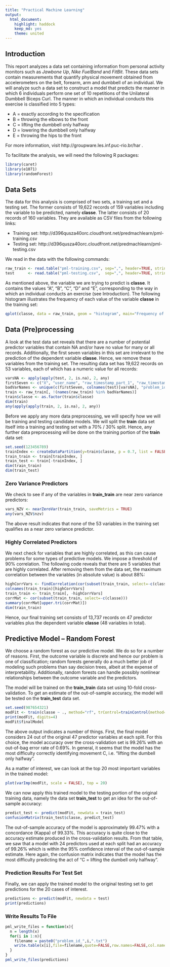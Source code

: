 ```yaml
---
title: "Practical Machine Learning"
output:
  html_document:
    highlight: haddock
    keep_md: yes
    theme: united
---
```


## Introduction
This report analyzes a data set containing information from personal activity monitors such as *Jawbone Up*,
*Nike FuelBand* and *FitBit*.  These data sets contain measurements that quantify physical movement obtained
from accelerometers on the belt, forearm, arm and dumbbell of an individual.  We will analyze such a data set 
to construct a model that predicts the manner in which 6 individuals perform one set of 10 repetitions of the 
Unilateral Dumbbell Biceps Curl.  The manner in which an individual conducts this exercise is classified into 
5 types:  

* A = exactly according to the specification
* B = throwing the elbows to the front
* C = lifting the dumbbell only halfway
* D = lowering the dumbbell only halfway
* E = throwing the hips to the front 

For more information, visit http://groupware.les.inf.puc-rio.br/har .

To facilitate the analysis, we will need the following R packages:
```r
library(caret)
library(e1071)
library(randomForest)
```

## Data Sets
The data for this analysis is comprised of two sets, a training set and a testing set.  The former consists
of 19,622 records of 159 variables including the variable to be predicted, namely **classe**.  The latter 
consists of 20 records of 160 variables.  They are available as CSV files from the following links:

* Training set:  http://d396qusza40orc.cloudfront.net/predmachlearn/pml-training.csv
* Testing set:   http://d396qusza40orc.cloudfront.net/predmachlearn/pml-testing.csv

We read in the data with the following commands:
```r
raw_train <- read.table("pml-training.csv", sep=",", header=TRUE, stringsAsFactors=FALSE, na.strings=c('NA', '', '#DIV/0!'))
test      <- read.table("pml-testing.csv",  sep=",", header=TRUE, stringsAsFactors=FALSE, na.strings=c('NA', '', '#DIV/0!'))
```
As mentioned above, the variable we are trying to predict is **classe**.  It contains the values "A", "B",
"C", "D" and "E", corresponding to the way in which an individual conducts an exercise (see Introduction).
The following histogram illustrates the frequency of each value of the variable **classe** in the training set:
```r
qplot(classe, data = raw_train, geom = "histogram", main="Frequency of Values in Variable classe")
```

## Data (Pre)processing
A look at the test data set reveals that there are a number of potential predictor variables that contain
NA and/or have no value for many or all records.  Additionally, the first seven variables in this set are 
irrelevant to the prediction of the dependent variable **classe**.  Hence, we remove these variables from 
the training set.  The resulting data set has 19,622 records on 53 variables, each of which has a numeric 
value for all records:
```r
varsNA <- apply(apply(test, 2, is.na), 2, any)
firstSeven <- c("X", "user_name", "raw_timestamp_part_1", "raw_timestamp_part_2", "cvtd_timestamp", "new_window", "num_window")
badVarNames <- unique(c(firstSeven, colnames(test)[varsNA], "problem_id"))
train <- raw_train[, !(names(raw_train) %in% badVarNames)]
train$classe <- as.factor(train$classe)
dim(train)
any(apply(apply(train, 2, is.na), 2, any))
```
Before we apply any more data preprocessing, we will specify how we will be training and
testing candidate models.  We will split the **train** data set itself into a training
and testing set with a 70% / 30% split.  Hence, any further data preprocessing will be
done on the training portion of the **train** data set:
```r
set.seed(123456789)
trainIndex <- createDataPartition(y=train$classe, p = 0.7, list = FALSE)
train_train <- train[trainIndex, ]
train_test <- train[-trainIndex, ]
dim(train_train)
dim(train_test)
```
### Zero Variance Predictors
We check to see if any of the variables in **train_train** are near zero variance predictors:
```r
vars_NZV <- nearZeroVar(train_train, saveMetrics = TRUE)
any(vars_NZV$nzv)
```
The above result indicates that none of the 53 variables in the training set qualifies as a near zero 
variance predictor.

### Highly Correlated Predictors
We next check for variables that are highly correlated, as this can cause problems for some types of
predictive models.  We impose a threshold of 90% correlation.  The following code reveals that there 
are 5 variables that are highly correlated.  After removing them from the data set, the maximum 
correlation between the variables (in absolute value) is about 88%:
```r
highCorrVars <- findCorrelation(cor(subset(train_train, select=-c(classe))), cutoff = 0.90)
colnames(train_train)[highCorrVars]
train_train <- train_train[, -highCorrVars]
corrMat <- cor(subset(train_train, select=-c(classe)))
summary(corrMat[upper.tri(corrMat)])
dim(train_train)
```
Hence, our final training set consists of 13,737 records on 47 predictor variables plus the dependent
variable **classe** (48 variables in total).

## Predictive Model -- Random Forest
We choose a random forest as our predictive model.  We do so for a number of reasons.  First, the
outcome variable is discrete and hence our problem is one of classification; random forests
generally do a much better job of modeling such problems than say decision trees, albeit at the
expense of interpretability.  Additionally, random forests can handle possibly nonlinear 
relationships between the outcome variable and the predictors.

The model will be trained on the **train_train** data set using 10-fold cross-validation.  To get 
an estimate of the out-of-sample accuracy, the model will be tested on the **train_test** data set.
```r
set.seed(987654321)
modFit <- train(classe ~ ., method="rf", trControl=trainControl(method="cv", number=10), data=train_train, allowParallel=TRUE)
print(modFit, digits=4)
modFit$finalModel
```
The above output indicates a number of things.  First, the final model considers 24 out of the
original 47 predictor variables at each split.  For this choice, the model accuracy over the
cross-validation set is 99.26% with an out-of-bag error rate of 0.69%.  In general, it
seems that the model has the most difficulty correctly identifying movement C, i.e. "lifting
the dumbell only halfway".

As a matter of interest, we can look at the top 20 most important variables in the trained model:
```r
plot(varImp(modFit, scale = FALSE), top = 20)
```

We can now apply this trained model to the testing portion of the original training data, namely
the data set **train_test** to get an idea for the out-of-sample accuracy:
```r
predict_test <- predict(modFit, newdata = train_test)
confusionMatrix(train_test$classe, predict_test)
```
The out-of-sample accuracy of the model is approximately 99.47% with a concordance (Kappa) of 99.33%.
This accuracy is quite close to the accuracy estimate produced in the cross-validation results.
From that table, we saw that a model with 24 predictors used at each split had an accuracy of 99.26%
which is within the 95% confidence interval of the out-of-sample estimate.  Here again, the 
confusion matrix indicates that the model has the most difficulty predicting the act of
"C = lifting the dumbell only halfway".

### Prediction Results For Test Set
Finally, we can apply the trained model to the original testing set to get predictions for the
20 cases of interest.  
```r
predictions <- predict(modFit, newdata = test)
print(predictions)
```

### Write Results To File
```r
pml_write_files = function(x){
  n = length(x)
  for(i in 1:n){
    filename = paste0("problem_id_",i,".txt")
    write.table(x[i],file=filename,quote=FALSE,row.names=FALSE,col.names=FALSE)
  }
}
pml_write_files(predictions)
```

